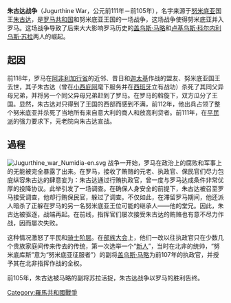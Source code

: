 {{Infobox military conflict
|conflict=朱古达战争
|image= [[Image:Sulla_Coin2.jpg|250px]]
|caption= 苏拉活捉朱古达
|date=前112年–前105年
|place=[[努米底亚|努米底亚]]
|territory=[[毛里塔尼亚|毛里塔尼亚]]得到部分[[努米底亚|努米底亚]]领土
|result=罗马胜利
|combatant1=[[罗马共和国|罗马共和国]]
|combatant2=[[努米底亚|努米底亚]]
|commander1=[[盖乌斯·马略|马略]], [[卢基乌斯·科尔内利乌斯·苏拉|苏拉]]
|commander2=[[朱古达|朱古达]]
|strength1=
|strength2=
|casualties1=
|casualties2=
|notes=
}}'''朱古达战争'''（Jugurthine War，公元前111年－前105年），名字来源于[[努米底亚|努米底亚]]国王[[朱古达|朱古达]]，是[[罗马共和国|罗马共和国]]和努米底亚王国的一场战争，这场战争使得努米底亚并入罗马。这场战争导致了后来大大影响罗马历史的[[盖乌斯·马略|盖乌斯·马略]]和[[卢基乌斯·科尔内利乌斯·苏拉|卢基乌斯·科尔内利乌斯·苏拉]]两人的崛起。

== 起因 ==
前118年，罗马在[[阿非利加行省|阿非利加行省]]的近邻、昔日和[[迦太基|迦太基]]作战的盟友、努米底亚国王{{le|米西普萨|Micipsa}}去世，其子朱古达（曾在[[小西庇阿|小西庇阿]]麾下服务并在[[西班牙|西班牙]]立有战功）杀死了其同父异母兄弟{{le|希耶姆普萨尔|Hiempsal I}}，并将另一个同父异母兄弟{{le|阿德赫巴尔|Adherbal (king of Numidia)}}赶到了罗马。在罗马的斡旋下，双方瓜分了王国。显然，朱古达对只得到了王国的西部而感到不满，前112年，他出兵占领了整个努米底亚并杀死了当地所有来自意大利的商人和放高利贷者。前111年，在[[平民派|平民派]]的强力要求下，元老院向朱古达宣战。

== 過程 ==
[[File:Jugurthine_war_Numidia-en.svg|thumb]]
战争一开始，罗马在政治上的腐败和军事上的无能被完全暴露了出来。在罗马，接收了贿赂的元老、执政官、保民官们尽力包庇纵容朱古达的肆意妄为：朱古达通过行贿执政官{{le|卢基乌斯·卡尔普尔尼乌斯·贝斯蒂亚|ucius Calpurnius Bestia (consul)}}，曾一度与罗马达成条件非常优厚的投降协议。此举引发了一场调查。在确保人身安全的前提下，朱古达被召至罗马接受调查，他却行贿保民官，躲过了调查。不仅如此，在滞留罗马期间，他还派人暗杀了正躲在罗马的另一名努米底亚王位可能的继承人——他的堂兄。因此，朱古达被驱逐，战端再起。在前线，指挥官们屡次接受朱古达的贿赂也有意不尽力作战，因而屡次失败。

这种情况激怒了平民和[[骑士阶层|骑士阶层]]。在[[罗马会议#部族会议|部族大会]]上，他们一改以往执政官只在少数几个贵族家庭间传来传去的传统，第一次选举一个“[[新人_(古罗马)|新人]]”，当时在北非的统帅{{le|昆图斯·卡埃基利乌斯·梅特鲁斯·努米底库斯|Quintus Caecilius Metellus Numidicus}}，“努米底库斯”意为“努米底亚征服者”）的副将[[盖乌斯·马略|盖乌斯·马略]]为前107年的执政官，并授予其在北非指挥作战的全权。

前105年，朱古达被马略的副将苏拉活捉，朱古达战争以罗马的胜利告终。

{{古罗马战争}}

[[Category:羅馬共和國戰爭|Category:羅馬共和國戰爭]]